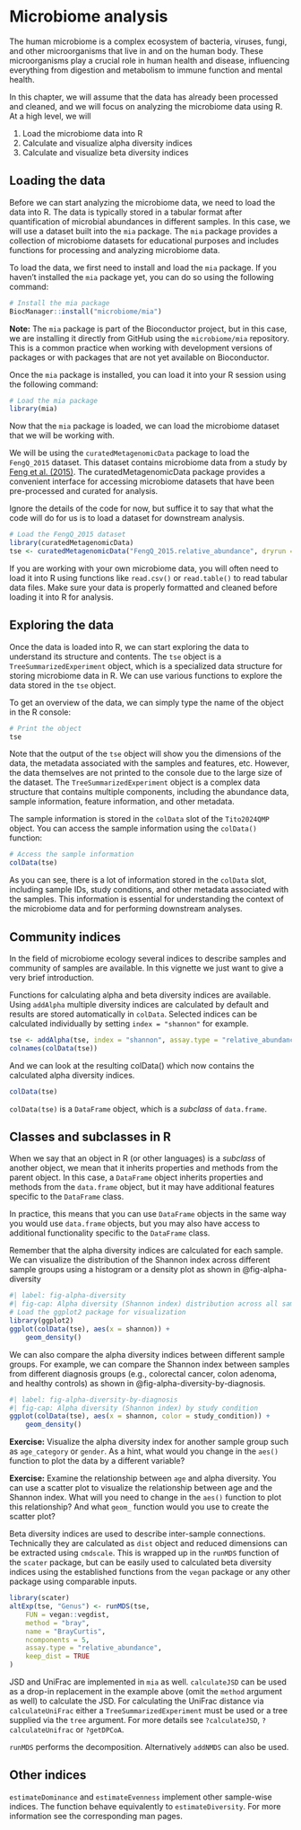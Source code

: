 # Microbiome analysis

The human microbiome is a complex ecosystem of bacteria, viruses, fungi, and other microorganisms that live in and on the human body. These microorganisms play a crucial role in human health and disease, influencing everything from digestion and metabolism to immune function and mental health.

In this chapter, we will assume that the data has already been processed and cleaned, and we will focus on analyzing the microbiome data using R. At a high level, we will

1. Load the microbiome data into R
2. Calculate and visualize alpha diversity indices
3. Calculate and visualize beta diversity indices

## Loading the data

Before we can start analyzing the microbiome data, we need to load the data into R. The data is typically stored in a tabular format after quantification of microbial abundances in different samples. In this case, we will use a dataset built into the `mia` package. The `mia` package provides a collection of microbiome datasets for educational purposes and includes functions for processing and analyzing microbiome data.

To load the data, we first need to install and load the `mia` package. If you haven't installed the `mia` package yet, you can do so using the following command:

```r
# Install the mia package
BiocManager::install("microbiome/mia")
```

::: {.callout-note}
**Note:** The `mia` package is part of the Bioconductor project, but in this case, we are installing it directly from GitHub using the `microbiome/mia` repository. This is a common practice when working with development versions of packages or with packages that are not yet available on Bioconductor. 

:::

Once the `mia` package is installed, you can load it into your R session using the following command:

```r
# Load the mia package
library(mia)
```

Now that the `mia` package is loaded, we can load the microbiome dataset that we will be working with. 

We will be using the `curatedMetagenomicData` package to load the `FengQ_2015` dataset. This dataset contains microbiome data from a study by [Feng et al. (2015)](https://pubmed.ncbi.nlm.nih.gov/25758642/). The curatedMetagenomicData package provides a convenient interface for accessing microbiome datasets that have been pre-processed and curated for analysis.

Ignore the details of the code for now, but suffice it to say that what the code will do for us is to load a dataset for downstream analysis.

```r
# Load the FengQ_2015 dataset
library(curatedMetagenomicData)
tse <- curatedMetagenomicData("FengQ_2015.relative_abundance", dryrun = FALSE, rownames = "short")[[1]]
```


::: {.callout-tip}
If you are working with your own microbiome data, you will often need to  load it into R using functions like `read.csv()` or `read.table()` to read tabular data files. Make sure your data is properly formatted and cleaned before loading it into R for analysis. 
:::

## Exploring the data

Once the data is loaded into R, we can start exploring the data to understand its structure and contents. The `tse` object is a `TreeSummarizedExperiment` object, which is a specialized data structure for storing microbiome data in R. We can use various functions to explore the data stored in the `tse` object. 

To get an overview of the data, we can simply type the name of the object in the R console:

```r
# Print the object
tse
```

Note that the output of the `tse` object will show you the dimensions of the data, the metadata associated with the samples and features, etc. However, the data themselves are not printed to the console due to the large size of the dataset. The `TreeSummarizedExperiment` object is a complex data structure that contains multiple components, including the abundance data, sample information, feature information, and other metadata.

The sample information is stored in the `colData` slot of the `Tito2024QMP` object. You can access the sample information using the `colData()` function:

```r
# Access the sample information
colData(tse)
```

As you can see, there is a lot of information stored in the `colData` slot, including sample IDs, study conditions, and other metadata associated with the samples. This information is essential for understanding the context of the microbiome data and for performing downstream analyses. 

## Community indices

In the field of microbiome ecology several indices to describe samples and
community of samples are available. In this vignette we just want to give a
very brief introduction.

Functions for calculating alpha and beta diversity indices are available.
Using `addAlpha` multiple diversity indices are calculated by default
and results are stored automatically in `colData`. Selected indices can be 
calculated individually by setting `index = "shannon"` for example. 

```r
tse <- addAlpha(tse, index = "shannon", assay.type = "relative_abundance")
colnames(colData(tse))
```

And we can look at the resulting colData() which now contains the calculated alpha diversity indices.

```r
colData(tse)
```

`colData(tse)` is a `DataFrame` object, which is a _subclass_ of `data.frame`.

::: {.callout-note}
## Classes and subclasses in R

When we say that an object in R (or other languages) is a _subclass_ of another object, we mean that it inherits properties and methods from the parent object. In this case, a `DataFrame` object inherits properties and methods from the `data.frame` object, but it may have additional features specific to the `DataFrame` class.

In practice, this means that you can use `DataFrame` objects in the same way you would use `data.frame` objects, but you may also have access to additional functionality specific to the `DataFrame` class. 
:::

Remember that the alpha diversity indices are calculated for each sample. We can visualize the distribution of the Shannon index across different sample groups using a histogram or a density plot as shown in @fig-alpha-diversity

```r
#| label: fig-alpha-diversity
#| fig-cap: Alpha diversity (Shannon index) distribution across all samples
# Load the ggplot2 package for visualization
library(ggplot2)
ggplot(colData(tse), aes(x = shannon)) +
    geom_density()
```

We can also compare the alpha diversity indices between different sample groups. For example, we can compare the Shannon index between samples from different diagnosis groups (e.g., colorectal cancer, colon adenoma, and healthy controls) as shown in @fig-alpha-diversity-by-diagnosis.

```r
#| label: fig-alpha-diversity-by-diagnosis
#| fig-cap: Alpha diversity (Shannon index) by study condition
ggplot(colData(tse), aes(x = shannon, color = study_condition)) +
    geom_density()
```

**Exercise:** Visualize the alpha diversity index for another sample group such as `age_category` or `gender`. As a hint, what would you change in the `aes()` function to plot the data by a different variable? 

**Exercise:** Examine the relationship between `age` and alpha diversity. You can use a scatter plot to visualize the relationship between age and the Shannon index. What will you need to change in the `aes()` function to plot this relationship? And what `geom_` function would you use to create the scatter plot? 


Beta diversity indices are used to describe inter-sample connections. 
Technically they are calculated as `dist` object and reduced dimensions can
be extracted using `cmdscale`. This is wrapped up in the `runMDS` function
of the `scater` package, but can be easily used to calculated beta diversity
indices using the established functions from the `vegan` package or any other 
package using comparable inputs.

```r
library(scater)
altExp(tse, "Genus") <- runMDS(tse,
    FUN = vegan::vegdist,
    method = "bray",
    name = "BrayCurtis",
    ncomponents = 5,
    assay.type = "relative_abundance",
    keep_dist = TRUE
)
```

JSD and UniFrac are implemented in `mia` as well. `calculateJSD` can be used
as a drop-in replacement in the example above (omit the `method` argument as 
well) to calculate the JSD. For calculating the UniFrac distance via
`calculateUniFrac` either a `TreeSummarizedExperiment` must be used or a tree
supplied via the `tree` argument. For more details see `?calculateJSD`,
`?calculateUnifrac` or `?getDPCoA`.

`runMDS` performs the decomposition. Alternatively `addNMDS` can also be used.

## Other indices

`estimateDominance` and `estimateEvenness` implement other sample-wise indices.
The function behave equivalently to `estimateDiversity`. For more information
see the corresponding man pages.


